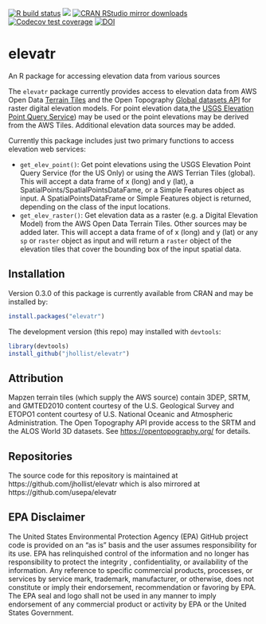 
[![R build
status](https://github.com/jhollist/elevatr/workflows/R-CMD-check/badge.svg)](https://github.com/jhollist/elevatr/actions)
[![](http://www.r-pkg.org/badges/version/elevatr)](http://www.r-pkg.org/pkg/elevatr)
[![CRAN RStudio mirror downloads](http://cranlogs.r-pkg.org/badges/elevatr)](http://www.r-pkg.org/pkg/elevatr)
[![Codecov test
coverage](https://codecov.io/gh/jhollist/elevatr/branch/master/graph/badge.svg)](https://codecov.io/gh/jhollist/elevatr?branch=master)
[![DOI](https://zenodo.org/badge/DOI/10.5281/zenodo.4282962.svg)](https://doi.org/10.5281/zenodo.4282962)

# elevatr
An R package for accessing elevation data from various sources

The `elevatr` package currently provides access to elevation data from AWS Open Data [Terrain Tiles](https://registry.opendata.aws/terrain-tiles/) and the Open Topography [Global datasets API](https://opentopography.org/developers#API) for raster digital elevation models.  For point elevation data,the [USGS Elevation Point Query Service](http://ned.usgs.gov/epqs/)) may be used or the point elevations may be derived from the AWS Tiles. Additional elevation data sources may be added.

Currently this package includes just two primary functions to access elevation web services:

- `get_elev_point()`:  Get point elevations using the USGS Elevation Point Query Service (for the US Only) or using the AWS Terrian Tiles (global).  This will accept a data frame of x (long) and y (lat), a SpatialPoints/SpatialPointsDataFame, or a Simple Features object as input.  A SpatialPointsDataFrame or Simple Features object is returned, depending on the class of the input locations.
- `get_elev_raster()`: Get elevation data as a raster (e.g. a Digital Elevation Model) from the AWS Open Data Terrain Tiles.  Other sources may be added later.  This will accept a data frame of of x (long) and y (lat) or any `sp` or `raster` object as input and will return a `raster` object of the elevation tiles that cover the bounding box of the input spatial data. 

## Installation

Version 0.3.0 of this package is currently available from CRAN and may be installed by:

```r
install.packages("elevatr")
```

The development version (this repo) may installed with `devtools`:

```r
library(devtools)
install_github("jhollist/elevatr")
```


## Attribution
Mapzen terrain tiles (which supply the AWS source) contain 3DEP, SRTM, and GMTED2010 content courtesy of the U.S. Geological Survey and ETOPO1 content courtesy of U.S. National Oceanic and Atmospheric Administration. The Open Topography API provide access to the SRTM and the ALOS World 3D datasets.  See <https://opentopography.org/> for details.  

## Repositories
The source code for this repository is maintained at https://github.com/jhollist/elevatr which is also mirrored at https://github.com/usepa/elevatr

## EPA Disclaimer
The United States Environmental Protection Agency (EPA) GitHub project code is provided on an "as is" basis and the user assumes responsibility for its use. EPA has relinquished control of the information and no longer has responsibility to protect the integrity , confidentiality, or availability of the information. Any reference to specific commercial products, processes, or services by service mark, trademark, manufacturer, or otherwise, does not constitute or imply their endorsement, recommendation or favoring by EPA. The EPA seal and logo shall not be used in any manner to imply endorsement of any commercial product or activity by EPA or the United States Government.